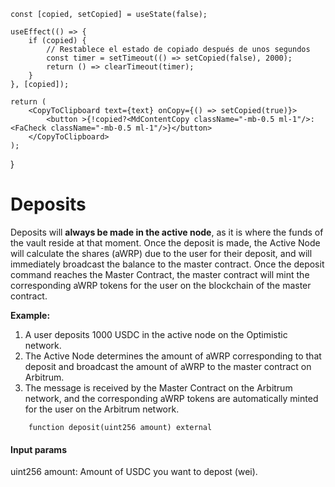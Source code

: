 

    const [copied, setCopied] = useState(false);

    useEffect(() => {
        if (copied) {
            // Restablece el estado de copiado después de unos segundos
            const timer = setTimeout(() => setCopied(false), 2000);
            return () => clearTimeout(timer);
        }
    }, [copied]);

    return (
        <CopyToClipboard text={text} onCopy={() => setCopied(true)}>
            <button >{!copied?<MdContentCopy className="-mb-0.5 ml-1"/>:<FaCheck className="-mb-0.5 ml-1"/>}</button>
        </CopyToClipboard>
    );
}




# Deposits

<div className="my-10">
Deposits will <strong>always be made in the active node</strong>, as it is where the funds of the vault reside at that moment.  
Once the deposit is made, the Active Node will calculate the shares (aWRP) due to the user for their deposit, and will immediately broadcast the balance to the master contract.  
Once the deposit command reaches the Master Contract, the master contract will mint the corresponding aWRP tokens for the user on the blockchain of the master contract.  
</div>

<strong>Example:</strong>


1. A user deposits 1000 USDC in the active node on the Optimistic network.  
2. The Active Node determines the amount of aWRP corresponding to that deposit and broadcast the amount of aWRP to the master contract on Arbitrum.  
3. The message is received by the Master Contract on the Arbitrum network, and the corresponding aWRP tokens are automatically minted for the user on the Arbitrum network.


```solidity filename="Node.sol" {}
    function deposit(uint256 amount) external
```

#### Input params


<span className="underline">uint256 amount:</span> Amount of USDC you want to depost (wei).  







